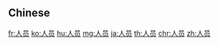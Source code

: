 {{also|人員}}
==Chinese==
{{zh-see|人員}}

[[fr:人员]]
[[ko:人员]]
[[hu:人员]]
[[mg:人员]]
[[ja:人员]]
[[th:人员]]
[[chr:人员]]
[[zh:人员]]